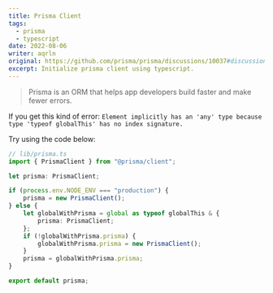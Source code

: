 ```yaml
---
title: Prisma Client
tags:
  - prisma
  - typescript
date: 2022-08-06
writer: aqrln
original: https://github.com/prisma/prisma/discussions/10037#discussioncomment-1572155
excerpt: Initialize prisma client using typescript.
---
```


> Prisma is an ORM that helps app developers build faster and make fewer errors.

If you get this kind of error:
`Element implicitly has an 'any' type because type 'typeof globalThis' has no index signature.`

Try using the code below:

<Copy />

```typescript
// lib/prisma.ts
import { PrismaClient } from "@prisma/client";

let prisma: PrismaClient;

if (process.env.NODE_ENV === "production") {
	prisma = new PrismaClient();
} else {
	let globalWithPrisma = global as typeof globalThis & {
		prisma: PrismaClient;
	};
	if (!globalWithPrisma.prisma) {
		globalWithPrisma.prisma = new PrismaClient();
	}
	prisma = globalWithPrisma.prisma;
}

export default prisma;
```
